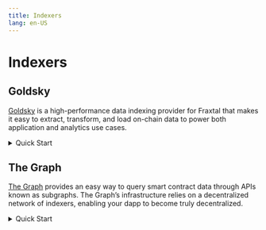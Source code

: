 ```yaml
---
title: Indexers
lang: en-US
---
```


# Indexers
## Goldsky
[Goldsky](https://goldsky.com/) is a high-performance data indexing provider for Fraxtal that makes it easy to extract, transform, and load on-chain data to power both application and analytics use cases.

<details>
<summary> Quick Start </summary>
### Getting started
*You can find the full documentation [here](https://docs.goldsky.com/chains/fraxtal#install-goldskys-cli-and-log-in)*

To use Goldsky, you’ll need to create an account, install the CLI, and log in.

1. Install the Goldsky CLI:

```bash
$ curl https://goldsky.com | sh
```

2. Go to your [Project Settings](https://app.goldsky.com/dashboard/settings) page and create an API key.

3. Back in your Goldsky CLI, log into your Project by running the command ```goldsky login``` and paste your API key.

4. Now that you are logged in, run ```goldsky``` to get started.


5. Fraxtal subgraphs can be deployed on Goldsky in 2 ways:

- Via CLI from a local subgraph configuration file. If you are familiar with developing subgraphs already, you'll be familiar with this approach; after defining a subgraph locally (with a ```subgraph.yaml``` file, a ```schema.graphql``` file, and the necessary mappings to translate raw event data into the entities defined in the schema), you can deploy subgraphs to Goldsky (once the Goldsky CLI is installed) using ```goldsky subgraph deploy <name>/<version> --path .```. For more, read the [step-by-step guide](https://docs.goldsky.com/get-started/subgraphs).
- Via instant subgraphs, where you can pass through a contract address and the ABI for that contract. This is a quick-start option that automatically generates the underlying subgraph configuration files on your behalf, making it easy to extract blockchain event data and serve it as an API endpoint without complex setup. Use the ```--from-abi``` flag in the command above instead of ```--path```. For more, read the [no-code subgraphs guide](https://docs.goldsky.com/subgraphs/guides/create-a-no-code-subgraph).

Fraxtal Mainnet is available at the chain slug ```frax-mainnet``` , with testnet support coming soon.
</details>

## The Graph

[The Graph](https://thegraph.com/) provides an easy way to query smart contract data through APIs known as subgraphs. The Graph’s infrastructure relies on a decentralized network of indexers, enabling your dapp to become truly decentralized.

<details>
<summary> Quick Start </summary>
### Getting started

#### 1. Initialize your subgraph project

- **Create a subgraph on Subgraph Studio⁠:** Go to the [Subgraph Studio](https://thegraph.com/studio/) and connect your wallet. Once your wallet is connected, you can begin by clicking “Create a Subgraph”. When choosing a name, it is recommended to use Title Case: “Subgraph Name Chain Name.”

<figure style={{ textAlign: 'center', marginTop: '20px' }}>
  <img
    src="https://raw.githubusercontent.com/alinobrasil/the_graph_getting_started/refs/heads/fraxtal/img/studio-create-subgraph.png"
    alt="Create a Subgraph"
    style={{ display: 'block', margin: 'auto' }}
  />
</figure>

You will then land on your subgraph’s page. All the CLI commands you need will be visible on the right side of the page:

<figure style={{ textAlign: 'center', marginTop: '20px', marginRight: '50px' ,marginLeft: '50px' }}>
  <img
    src="https://raw.githubusercontent.com/alinobrasil/the_graph_getting_started/refs/heads/fraxtal/img/studio-graphcli-commands.png"
    alt="CLI commands"
    style={{ display: 'block', margin: 'auto' }}
  />
</figure>

- **Install the Graph CLI⁠ :** On your local machine run the following:
```bash
$ npm install -g @graphprotocol/graph-cli
```

- **Initialize your Subgraph⁠ :** You can copy this directly from your subgraph page to include your specific subgraph slug:
```bash
$ graph init --studio <SUBGRAPH_SLUG>
```
You’ll be prompted to provide some info on your subgraph like this:

<figure style={{ textAlign: 'center', marginTop: '20px', marginRight: '50px' ,marginLeft: '50px' }}>
  <img
    src="https://raw.githubusercontent.com/alinobrasil/the_graph_getting_started/refs/heads/fraxtal/img/cli-sample.png"
    alt="cli sample"
    style={{ display: 'block', margin: 'auto' }}
  />
</figure>

Simply have your contract verified on the block explorer and the CLI will automatically obtain the ABI and set up your subgraph. The default settings will generate an entity for each event.

#### 2. Deploy & Publish

- **Deploy to Subgraph Studio⁠:**

First run these commands:

```bash
$ graph codegen
$ graph build
```

Then run these to authenticate and deploy your subgraph. You can copy these commands directly from your subgraph’s page in Studio to include your specific deploy key and subgraph slug:

```bash
$ graph auth --studio <DEPLOY_KEY>
$ graph deploy --studio <SUBGRAPH_SLUG>
```

You will be asked for a version label. You can enter something like v0.0.1, but you’re free to choose the format.

- **Test your subgraph⁠⁠:**

You can test your subgraph by making a sample query in the playground section. The Details tab will show you an API endpoint. You can use that endpoint to test from your dapp.

<figure style={{ textAlign: 'center', marginTop: '20px', marginRight: '50px' ,marginLeft: '50px' }}>
  <img
    src="https://raw.githubusercontent.com/alinobrasil/the_graph_getting_started/refs/heads/fraxtal/img/studio-playground.png"
    alt="Playground"
    style={{ display: 'block', margin: 'auto' }}
  />
</figure>

- **Publish Your Subgraph to The Graph’s Decentralized Network⁠:**

Once your subgraph is ready to be put into production, you can publish it to the decentralized network. On your subgraph’s page in Subgraph Studio, click on the Publish button:

<figure style={{ textAlign: 'center', marginTop: '20px', marginRight: '50px' ,marginLeft: '50px' }}>
  <img
    src="https://raw.githubusercontent.com/alinobrasil/the_graph_getting_started/refs/heads/fraxtal/img/studio-publish-button.png"
    alt="publish button"
    style={{ display: 'block', margin: 'auto' }}
  />
</figure>

You'll need some ETH on Arbitrum One to create an on-chain transaction. The Graph's smart contracts are all on Arbitrum One, even if your subgraph is indexing data from another chain.

<figure style={{ textAlign: 'center', marginTop: '20px', marginRight: '50px' ,marginLeft: '50px' }}>
  <img
    src="https://raw.githubusercontent.com/alinobrasil/the_graph_getting_started/refs/heads/fraxtal/img/studio-publish-modal.png"
    alt="Publish screen"
    style={{ display: 'block', margin: 'auto' }}
  />
</figure>

> **Note:** When publishing, a "Partial Indexer Support" alert means subgraphs on this chain are indexed by The Graph's default indexer but not by independent indexers. Testnets always have this limitation. For mainnets, this warning will go away after a voting process enables indexer rewards for the chain, at which point you can attract multiple indexers to your subgraph.

#### 3. Query your Subgraph

Congratulations! You can now query your subgraph on the decentralized network!

For any subgraph on the decentralized network, you can start querying it by passing a GraphQL query into the subgraph’s query URL which can be found at the top of its Explorer page.

Here’s an example from the [CryptoPunks Ethereum subgraph](https://thegraph.com/explorer/subgraphs/HdVdERFUe8h61vm2fDyycHgxjsde5PbB832NHgJfZNqK) by Messari:

<figure style={{ textAlign: 'center', marginTop: '20px', marginRight: '50px' ,marginLeft: '50px' }}>
  <img
    src="https://raw.githubusercontent.com/alinobrasil/the_graph_getting_started/refs/heads/main/img/explorer-query-url.png"
    alt="Query URL"
    style={{ display: 'block', margin: 'auto' }}
  />
</figure>

The query URL for this subgraph is:

`https://gateway.network.thegraph.com/api/`**[api-key]**`/subgraphs/id/HdVdERFUe8h61vm2fDyycgxjsde5PbB832NHgJfZNqK`

Now, you simply need to fill in your own API Key to start sending GraphQL queries to this endpoint.

- **Getting your own API Key⁠:**

<figure style={{ textAlign: 'center', marginTop: '20px', marginRight: '50px' ,marginLeft: '50px' }}>
  <img
    src="https://raw.githubusercontent.com/alinobrasil/the_graph_getting_started/refs/heads/main/img/getting-api-key.png"
    alt="API keys"
    style={{ display: 'block', margin: 'auto' }}
  />
</figure>

In Subgraph Studio, you’ll see the “API Keys” menu at the top of the page. Here you can create API Keys.
</details>




